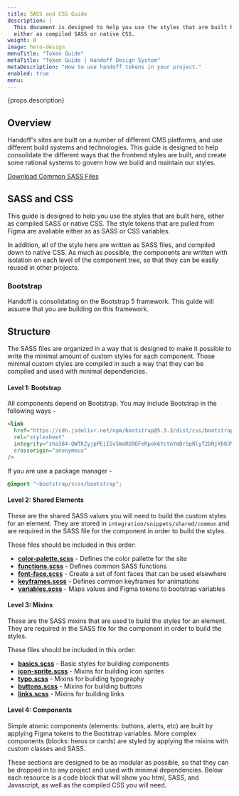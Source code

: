 ```yaml
---
title: SASS and CSS Guide
description: |
  This document is designed to help you use the styles that are built here, 
  either as compiled SASS or native CSS.
weight: 0
image: hero-design
menuTitle: "Token Guide"
metaTitle: "Token Guide | Handoff Design System"
metaDescription: "How to use handoff tokens in your project."
enabled: true
menu:
---
```



<Hero title={props.title} image={false}>
  <p>{props.description}</p>
</Hero>

## Overview

Handoff's sites are built on a number of different CMS platforms, and use
different build systems and technologies. This guide is designed to help
consolidate the different ways that the frontend styles are built, and
create some rational systems to govern how we build and maintain our styles.

<a target="_blank" href="/snippets/shared.css">
  Download Common SASS Files
</a>

## SASS and CSS

This guide is designed to help you use the styles that are built here, either
as compiled SASS or native CSS. The style tokens that are pulled from Figma
are avaliable either as as SASS or CSS variables.

In addition, all of the style here are written as SASS files, and compiled down
to native CSS. As much as possible, the components are written with isolation
on each level of the component tree, so that they can be easily reused in other
projects.

### Bootstrap

Handoff is consolidating on the Bootstrap 5 framework. This guide will assume that
you are building on this framework.

## Structure

The SASS files are organized in a way that is designed to make it possible to
write the minimal amount of custom styles for each component. Those minimal
custom styles are compiled in such a way that they can be compiled and used
with minimal dependencies.

#### Level 1: Bootstrap

All components depend on Bootstrap. You may include Bootstrap in the following
ways -

```html title="Use Bootstrap CDN in your HTML"
<link
  href="https://cdn.jsdelivr.net/npm/bootstrap@5.3.3/dist/css/bootstrap.min.css"
  rel="stylesheet"
  integrity="sha384-QWTKZyjpPEjISv5WaRU9OFeRpok6YctnYmDr5pNlyT2bRjXh0JMhjY6hW+ALEwIH"
  crossorigin="anonymous"
/>
```

If you are use a package manager -

```scss title="Import into your SASS file"
@import "~bootstrap/scss/bootstrap";
```

#### Level 2: Shared Elements

These are the shared SASS values you will need to build the custom styles for an
element. They are stored in `integration/snippets/shared/common` and are required
in the SASS file for the component in order to build the styles.

These files should be included in this order:

- **[color-palette.scss](/guidelines/styles/color_palette)** - Defines the color pallette for the site
- **[functions.scss](/guidelines/styles/functions)** - Defines common SASS functions
- **[font-face.scss](/guidelines/styles/font_face)** - Create a set of font faces that can be used elsewhere
- **[keyframes.scss](/guidelines/styles/keyframes)** - Defines common keyframes for animations
- **[variables.scss](/guidelines/styles/variables)** - Maps values and Figma tokens to bootstrap variables

#### Level 3: Mixins

These are the SASS mixins that are used to build the styles for an element. They
are required in the SASS file for the component in order to build the styles.

These files should be included in this order:

- **[basics.scss](/guidelines/styles/basics)** - Basic styles for building components
- **[icon-sprite.scss](/guidelines/styles/icon_sprite)** - Mixins for building icon sprites
- **[typo.scss](/guidelines/styles/typo)** - Mixins for building typography
- **[buttons.scss](/guidelines/styles/buttons)** - Mixins for building buttons
- **[links.scss](/guidelines/styles/links)** - Mixins for building links

#### Level 4: Components

Simple atomic components (elements: buttons, alerts, etc) are built by applying Figma
tokens to the Bootstrap variables. More complex components (blocks: heros or cards)
are styled by applying the mixins with custom classes and SASS.

These sections are designed to be as modular as possible, so that they can be
dropped in to any project and used with minimal dependencies. Below each
resource is a code block that will show you html, SASS, and Javascript, as well
as the compiled CSS you will need.
